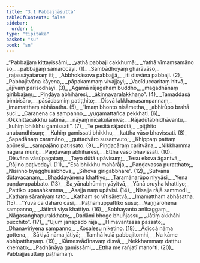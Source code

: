 ```yaml
---
title: "3.1 Pabbajjāsutta"
tableOfContents: false
sidebar:
  order: 1
type: "tipitaka"
basket: "su"
book: "sn"
---
```



<DynamicBreadcrumb />

<Division number="408" book="sn" bookNo="18" page="340">

<Paragraph number="472" type="verses" book="sn">
_“Pabbajjaṃ kittayissāmi,_  
_yathā pabbaji cakkhumā;_  
_Yathā vīmaṃsamāno so,_  
_pabbajjaṃ samarocayi. (1)_  

</Paragraph>

</Division>
<Division number="409" book="sn" bookNo="18" page="340">

<Paragraph number="473" type="verses" book="sn">
_Sambādhoyaṃ gharāvāso,_  
_rajassāyatanaṃ iti;_  
_Abbhokāsova pabbajjā,_  
_iti disvāna pabbaji. (2)_  

</Paragraph>

</Division>
<Division number="410" book="sn" bookNo="18" page="340">

<Paragraph number="474" type="verses" book="sn">
_Pabbajitvāna kāyena,_  
_pāpakammaṃ vivajjayi;_  
_Vacīduccaritaṃ hitvā,_  
_ājīvaṃ parisodhayi. (3)_  

</Paragraph>

</Division>
<Division number="411" book="sn" bookNo="18" page="340">

<Paragraph number="475" type="verses" book="sn">
_Agamā rājagahaṃ buddho,_  
_magadhānaṃ giribbajaṃ;_  
_Piṇḍāya abhihāresi,_  
_ākiṇṇavaralakkhaṇo”. (4)_  

</Paragraph>

</Division>
<Division number="412" book="sn" bookNo="18" page="340">

<Paragraph number="476" type="verses" book="sn">
_Tamaddasā bimbisāro,_  
_pāsādasmiṃ patiṭṭhito;_  
_Disvā lakkhaṇasampannaṃ,_  
_imamatthaṃ abhāsatha. (5)_  

</Paragraph>

</Division>
<Division number="413" book="sn" bookNo="18" page="340">

<Paragraph number="477" type="verses" book="sn">
_“Imaṃ bhonto nisāmetha,_  
_abhirūpo brahā suci;_  
_Caraṇena ca sampanno,_  
_yugamattañca pekkhati. (6)_  

</Paragraph>

</Division>
<Division number="414" book="sn" bookNo="18" page="340">

<Paragraph number="478" type="verses" book="sn">
_Okkhittacakkhu satimā,_  
_nāyaṃ nīcakulāmiva;_  
_Rājadūtābhidhāvantu,_  
_kuhiṃ bhikkhu gamissati”. (7)_  

</Paragraph>

</Division>
<Division number="415" book="sn" bookNo="18" page="340">

<Paragraph number="479" type="verses" book="sn">
_Te pesitā rājadūtā,_  
_piṭṭhito anubandhisuṃ;_  
_Kuhiṃ gamissati bhikkhu,_  
_kattha vāso bhavissati. (8)_  

</Paragraph>

</Division>
<Division number="416" book="sn" bookNo="18" page="340">

<Paragraph number="480" type="verses" book="sn">
_Sapadānaṃ caramāno,_  
_guttadvāro susaṃvuto;_  
_Khippaṃ pattaṃ apūresi,_  
_sampajāno paṭissato. (9)_  

</Paragraph>

</Division>
<Division number="417" book="sn" bookNo="18" page="340">

<Paragraph number="481" type="verses" book="sn">
_Piṇḍacāraṃ caritvāna,_  
_Nikkhamma nagarā muni;_  
_Paṇḍavaṃ abhihāresi,_  
_Ettha vāso bhavissati. (10)_  

</Paragraph>

</Division>
<Division number="418" book="sn" bookNo="18" page="340">

<Paragraph number="482" type="verses" book="sn">
_Disvāna vāsūpagataṃ,_  
_Tayo dūtā upāvisuṃ;_  
_Tesu ekova āgantvā,_  
_Rājino paṭivedayi. (11)_  

</Paragraph>

</Division>
<Division number="419" book="sn" bookNo="18" page="341">

<Paragraph number="483" type="verses" book="sn">
_“Esa bhikkhu mahārāja,_  
_Paṇḍavassa puratthato;_  
_Nisinno byagghusabhova,_  
_Sīhova girigabbhare”. (12)_  

</Paragraph>

</Division>
<Division number="420" book="sn" bookNo="18" page="341">

<Paragraph number="484" type="verses" book="sn">
_Sutvāna dūtavacanaṃ,_  
_Bhaddayānena khattiyo;_  
_Taramānarūpo niyyāsi,_  
_Yena paṇḍavapabbato. (13)_  

</Paragraph>

</Division>
<Division number="421" book="sn" bookNo="18" page="341">

<Paragraph number="485" type="verses" book="sn">
_Sa yānabhūmiṃ yāyitvā,_  
_Yānā oruyha khattiyo;_  
_Pattiko upasaṅkamma,_  
_Āsajja naṃ upāvisi. (14)_  

</Paragraph>

</Division>
<Division number="422" book="sn" bookNo="18" page="341">

<Paragraph number="486" type="verses" book="sn">
_Nisajja rājā sammodi,_  
_Kathaṃ sāraṇīyaṃ tato;_  
_Kathaṃ so vītisāretvā,_  
_Imamatthaṃ abhāsatha. (15)_  

</Paragraph>

</Division>
<Division number="423" book="sn" bookNo="18" page="341">

<Paragraph number="487" type="verses" book="sn">
_“Yuvā ca daharo cāsi,_  
_Paṭhamuppattiko susu;_  
_Vaṇṇārohena sampanno,_  
_Jātimā viya khattiyo. (16)_  

</Paragraph>

</Division>
<Division number="424" book="sn" bookNo="18" page="341">

<Paragraph number="488" type="verses" book="sn">
_Sobhayanto anīkaggaṃ,_  
_Nāgasaṅghapurakkhato;_  
_Dadāmi bhoge bhuñjassu,_  
_Jātiṃ akkhāhi pucchito”. (17)_  

</Paragraph>

</Division>
<Division number="425" book="sn" bookNo="18" page="341">

<Paragraph number="489" type="verses" book="sn">
_“Ujuṃ janapado rāja,_  
_Himavantassa passato;_  
_Dhanaviriyena sampanno,_  
_Kosalesu niketino. (18)_  

</Paragraph>

</Division>
<Division number="426" book="sn" bookNo="18" page="341">

<Paragraph number="490" type="verses" book="sn">
_Ādiccā nāma gottena,_  
_Sākiyā nāma jātiyā;_  
_Tamhā kulā pabbajitomhi,_  
_Na kāme abhipatthayaṃ. (19)_  

</Paragraph>

</Division>
<Division number="427" book="sn" bookNo="18" page="341">

<Paragraph number="491" type="verses" book="sn">
_Kāmesvādīnavaṃ disvā,_  
_Nekkhammaṃ daṭṭhu khemato;_  
_Padhānāya gamissāmi,_  
_Ettha me rañjatī mano”ti. (20)_  


</Paragraph>
</Division>

<Paragraph number="492" type="center" book="sn">
Pabbajjāsuttaṃ paṭhamaṃ.
</Paragraph>